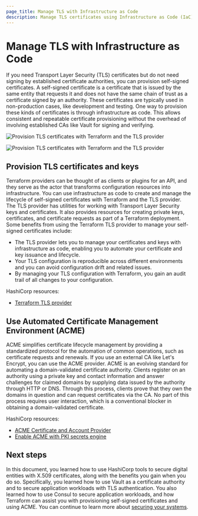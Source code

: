 ```yaml
---
page_title: Manage TLS with Infrastructure as Code
description: Manage TLS certificates using Infrastructure as Code (IaC) tools to automate deployment and renewal processes.
---
```


# Manage TLS with Infrastructure as Code

If you need Transport Layer Security (TLS) certificates but do not need signing by established certificate authorities, you can provision self-signed certificates. A self-signed certificate is a certificate that is issued by the same entity that requests it and does not have the same chain of trust as a certificate signed by an authority. These certificates are typically used in non-production cases, like development and testing. One way to provision these kinds of certificates is through infrastructure as code. This allows consistent and repeatable certificate provisioning without the overhead of involving established CAs like Vault for signing and verifying. 

<ImageConfig hideBorder caption="Provision TLS certificates with Terraform and the TLS provider">

![Provision TLS certificates with Terraform and the TLS provider](/img/well-architected/diagram-terraform-tls-provider.png#light-theme-only)

</ImageConfig>

<ImageConfig hideBorder>

![Provision TLS certificates with Terraform and the TLS provider](/img/well-architected/diagram-terraform-tls-provider-dark.png#dark-theme-only)

</ImageConfig>

## Provision TLS certificates and keys

Terraform providers can be thought of as clients or plugins for an API, and they serve as the actor that transforms configuration resources into infrastructure. You can use infrastructure as code to create and manage the lifecycle of self-signed certificates with Terraform and the TLS provider. The TLS provider has utilities for working with Transport Layer Security keys and certificates. It also provides resources for creating private keys, certificates, and certificate requests as part of a Terraform deployment. Some benefits from using the Terraform TLS provider to manage your self-signed certificates include:

- The TLS provider lets you to manage your certificates and keys with infrastructure as code, enabling you to automate your certificate and key issuance and lifecycle.
- Your TLS configuration is reproducible across different environments and you can avoid configuration drift and related issues.
- By managing your TLS configuration with Terraform, you gain an audit trail of all changes to your configuration.

HashiCorp resources:

- [Terraform TLS provider](https://registry.terraform.io/providers/hashicorp/tls/latest/docs)

## Use Automated Certificate Management Environment (ACME)

ACME simplifies certificate lifecycle management by providing a standardized protocol for the automation of common operations, such as certificate requests and renewals. If you use an external CA like Let's Encrypt, you can use the ACME provider. ACME is an evolving standard for automating a domain-validated certificate authority. Clients register on an authority using a private key and contact information and answer challenges for claimed domains by supplying data issued by the authority through HTTP or DNS. Through this process, clients prove that they own the domains in question and can request certificates via the CA. No part of this process requires user interaction, which is a conventional blocker in obtaining a domain-validated certificate.

HashiCorp resources:

- [ACME Certificate and Account Provider](https://registry.terraform.io/providers/vancluever/acme/latest/docs)
- [Enable ACME with PKI secrets engine](/vault/tutorials/secrets-management/pki-acme-caddy)

## Next steps

In this document, you learned how to use HashiCorp tools to secure digital entities with X.509 certificates, along with the benefits you gain when you do so. Specifically, you learned how to use Vault as a certificate authority and to secure application workloads with TLS authentication. You also learned how to use Consul to secure application workloads, and how Terraform can assist you with provisioning self-signed certificates and using ACME. You can continue to learn more about [securing your systems](/well-architected-framework/secure-systems).
